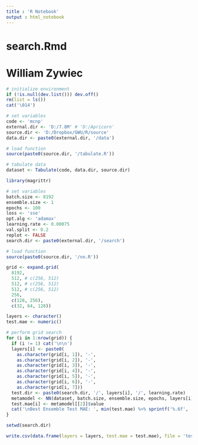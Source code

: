 ```yaml
---
title : 'R Notebook'
output : html_notebook
---
```


# search.Rmd
#
# William Zywiec

```r

# initialize environment
if (!is.null(dev.list())) dev.off()
rm(list = ls())
cat('\014')

```

```r

# set variables
code <- 'mcnp'
external.dir <- 'D:/7.8M' # 'D:/Apricorn'
source.dir <- 'D:/Dropbox/GWU/R/source'
data.dir <- paste0(external.dir, '/data')

# load function
source(paste0(source.dir, '/tabulate.R'))

# tabulate data
dataset <- Tabulate(code, data.dir, source.dir)

```

```r

library(magrittr)

# set variables
batch.size <- 8192
ensemble.size <- 1
epochs <- 100
loss <- 'sse'
opt.alg <- 'adamax'
learning.rate <- 0.00075
val.split <- 0.2
replot <- FALSE
search.dir <- paste0(external.dir, '/search')

# load function
source(paste0(source.dir, '/nn.R'))

grid <- expand.grid(
  8192,
  512, # c(256, 512)
  512, # c(256, 512)
  512, # c(256, 512)
  256,
  c(128, 256),
  c(32, 64, 128))

layers <- character()
test.mae <- numeric()

# perform grid search
for (i in 1:nrow(grid)) {
  if (i != 1) cat('\n\n')
  layers[i] <- paste0(
    as.character(grid[i, 1]), '-',
    as.character(grid[i, 2]), '-',
    as.character(grid[i, 3]), '-',
    as.character(grid[i, 4]), '-',
    as.character(grid[i, 5]), '-',
    as.character(grid[i, 6]), '-',
    as.character(grid[i, 7]))
  test.dir <- paste0(search.dir, '/', layers[i], '/', learning.rate)
  metamodel <- NN(dataset, batch.size, ensemble.size, epochs, layers[i], loss, opt.alg, learning.rate, val.split, replot, source.dir, test.dir)
  test.mae[i] <- metamodel[[2]]$value
  cat('\nBest Ensemble Test MAE: ', min(test.mae) %>% sprintf('%.6f', .), ' (', layers[which.min(test.mae)], ')', sep = '')
}

setwd(search.dir)

write.csv(data.frame(layers = layers, test.mae = test.mae), file = 'test-mae.csv', row.names = FALSE)

```

